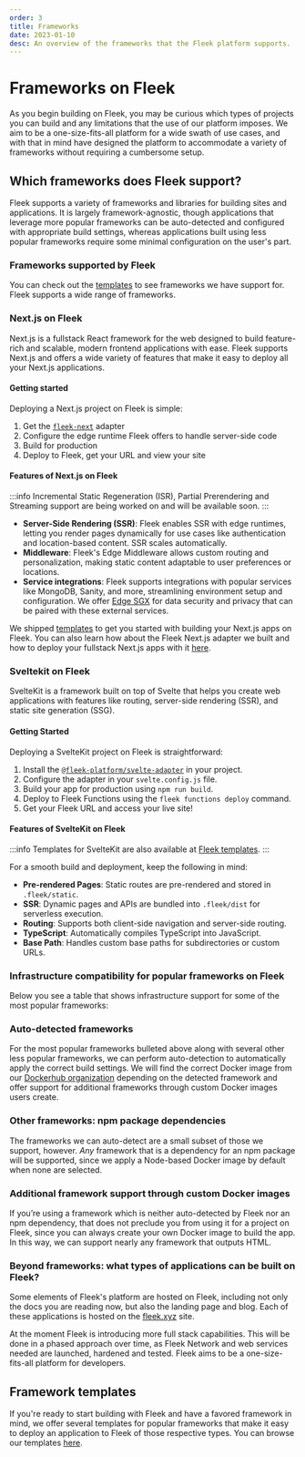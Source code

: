 ```yaml
---
order: 3
title: Frameworks
date: 2023-01-10
desc: An overview of the frameworks that the Fleek platform supports.
---
```



# Frameworks on Fleek

As you begin building on Fleek, you may be curious which types of projects you can build and any limitations that the use of our platform imposes. We aim to be a one-size-fits-all platform for a wide swath of use cases, and with that in mind have designed the platform to accommodate a variety of frameworks without requiring a cumbersome setup.

<div className="my-12 bg-gray-dark-6 p-[1px]" />

## Which frameworks does Fleek support?

Fleek supports a variety of frameworks and libraries for building sites and applications. It is largely framework-agnostic, though applications that leverage more popular frameworks can be auto-detected and configured with appropriate build settings, whereas applications built using less popular frameworks require some minimal configuration on the user's part.

### Frameworks supported by Fleek

You can check out the [templates](https://app.fleek.xyz/templates) to see frameworks we have support for. Fleek supports a wide range of frameworks.

### Next.js on Fleek

Next.js is a fullstack React framework for the web designed to build feature-rich and scalable, modern frontend applications with ease. Fleek supports Next.js and offers a wide variety of features that make it easy to deploy all your Next.js applications.

#### Getting started

Deploying a Next.js project on Fleek is simple:

1. Get the [`fleek-next`](/docs/cli/fleek-next-adapter/) adapter
2. Configure the edge runtime Fleek offers to handle server-side code
3. Build for production
4. Deploy to Fleek, get your URL and view your site

#### Features of Next.js on Fleek

:::info
Incremental Static Regeneration (ISR), Partial Prerendering and Streaming support are being worked on and will be available soon.
:::

- **Server-Side Rendering (SSR)**: Fleek enables SSR with edge runtimes, letting you render pages dynamically for use cases like authentication and location-based content. SSR scales automatically.
- **Middleware**: Fleek's Edge Middleware allows custom routing and personalization, making static content adaptable to user preferences or locations.
- **Service integrations**: Fleek supports integrations with popular services like MongoDB, Sanity, and more, streamlining environment setup and configuration. We offer [Edge SGX](/docs/cli/edge-sgx) for data security and privacy that can be paired with these external services.

We shipped [templates](https://app.fleek.xyz/templates) to get you started with building your Next.js apps on Fleek. You can also learn how about the Fleek Next.js adapter we built and how to deploy your fullstack Next.js apps with it [here](/docs/cli/fleek-next-adapter/).

### Sveltekit on Fleek

SvelteKit is a framework built on top of Svelte that helps you create web applications with features like routing, server-side rendering (SSR), and static site generation (SSG).

#### Getting Started

Deploying a SvelteKit project on Fleek is straightforward:

1. Install the [`@fleek-platform/svelte-adapter`](/docs/cli/fleek-svelte-adapter) in your project.
2. Configure the adapter in your `svelte.config.js` file.
3. Build your app for production using `npm run build`.
4. Deploy to Fleek Functions using the `fleek functions deploy` command.
5. Get your Fleek URL and access your live site!

#### Features of SvelteKit on Fleek

:::info
Templates for SvelteKit are also available at [Fleek templates](https://app.fleek.xyz/templates).
:::

For a smooth build and deployment, keep the following in mind:

- **Pre-rendered Pages**: Static routes are pre-rendered and stored in `.fleek/static`.
- **SSR**: Dynamic pages and APIs are bundled into `.fleek/dist` for serverless execution.
- **Routing**: Supports both client-side navigation and server-side routing.
- **TypeScript**: Automatically compiles TypeScript into JavaScript.
- **Base Path**: Handles custom base paths for subdirectories or custom URLs.

### Infrastructure compatibility for popular frameworks on Fleek

Below you see a table that shows infrastructure support for some of the most popular frameworks:

<FrameworkComparisonTable />

### Auto-detected frameworks

For the most popular frameworks bulleted above along with several other less popular frameworks, we can perform auto-detection to automatically apply the correct build settings. We will find the correct Docker image from our [Dockerhub organization](https://hub.docker.com/u/fleek) depending on the detected framework and offer support for additional frameworks through custom Docker images users create.

### Other frameworks: npm package dependencies

The frameworks we can auto-detect are a small subset of those we support, however. _Any_ framework that is a dependency for an npm package will be supported, since we apply a Node-based Docker image by default when none are selected.

### Additional framework support through custom Docker images

If you’re using a framework which is neither auto-detected by Fleek nor an npm dependency, that does not preclude you from using it for a project on Fleek, since you can always create your own Docker image to build the app. In this way, we can support nearly any framework that outputs HTML.

### Beyond frameworks: what types of applications can be built on Fleek?

Some elements of Fleek's platform are hosted on Fleek, including not only the docs you are reading now, but also the landing page and blog. Each of these applications is hosted on the [fleek.xyz](https://fleek.xyz) site.

At the moment Fleek is introducing more full stack capabilities. This will be done in a phased approach over time, as Fleek Network and web services needed are launched, hardened and tested. Fleek aims to be a one-size-fits-all platform for developers.

## Framework templates

If you're ready to start building with Fleek and have a favored framework in mind, we offer several templates for popular frameworks that make it easy to deploy an application to Fleek of those respective types. You can browse our templates [here](https://app.fleek.xyz/templates/).
